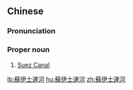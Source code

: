 {{also|苏伊士运河}}
==Chinese==
{{zh-forms|s=苏伊士运河|type=32}}

===Pronunciation===
{{zh-pron
|m=Sūyīshì yùnhé
|cat=pn
}}

===Proper noun===
{{zh-proper noun}}
# [[Suez Canal]]

[[lb:蘇伊士運河]]
[[hu:蘇伊士運河]]
[[zh:蘇伊士運河]]